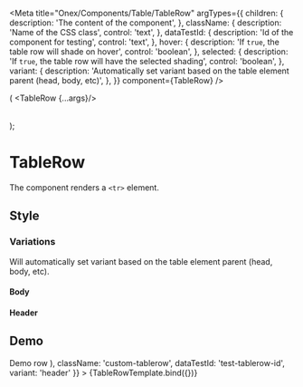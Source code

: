 

<Meta
  title="Onex/Components/Table/TableRow"
  argTypes={{
    children: {
      description: 'The content of the component',
    },
    className: {
      description: 'Name of the CSS class',
      control: 'text',
    },
    dataTestId: {
      description: 'Id of the component for testing',
      control: 'text',
    },
    hover: {
      description: 'If ```true```, the table row will shade on hover',
      control: 'boolean',
    },
    selected: {
      description: 'If ```true```, the table row will have the selected shading',
      control: 'boolean',
    },
    variant: {
      description: 'Automatically set variant based on the table element parent (head, body, etc)',
    },
  }}
  component={TableRow}
/>

  (<Table hover>
  <TableHead>
    <TableRow {...args}/>
  </TableHead>
</Table>);

# TableRow
The component renders a ```<tr>``` element.

## Style
### Variations
Will automatically set variant based on the table element parent (head, body, etc).

#### Body
<Canvas>
  <Story name="Body" story={stories.Body} />
</Canvas>

#### Header
<Canvas>
  <Story name="Header" story={stories.Header} />
</Canvas>

## Demo
<Canvas>
  <Story
    name="Demo"
    args={{
      children: ( <TableCell width="50%">Demo row</TableCell> ),
      className: 'custom-tablerow',
      dataTestId: 'test-tablerow-id',
      variant: 'header'
    }}
  >
    {TableRowTemplate.bind({})}
  </Story>
</Canvas>

<ArgsTable story="Demo" />
